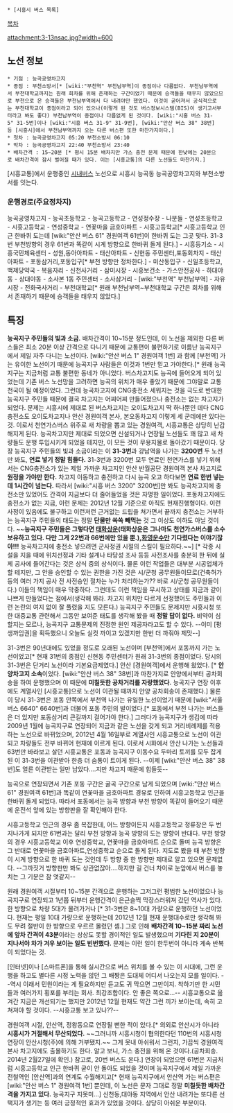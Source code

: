  * [시흥시 버스 목록]

[[목차]]

attachment:3-13nsac.jpg?width=600

== 노선 정보 ==
 * 기점 : 능곡공영차고지
 * 종점 : 부천소방서[* [wiki:"부천역" 부천남부역]이 종점이나 다름없다. 부천남부역에서 부천대학교까지는 원래 회차를 위해 존재하는 구간이었기 때문에 승객들을 태우지 않았으므로 부천으로 온 승객들은 부천남부역에서 다 내려야만 했었다. 이것이 굳어져서 공식적으로는 부천대학교이 종점이라고 되어 있으나(이렇게 된 것도 버스정보시스템(BIS)이 생기고서부터라고 봐도 좋다) 부천남부역이 종점이나 다름없게 된 것이다. [wiki:"시흥 버스 31-5" 31-5번]이나 [wiki:"시흥 버스 31-9" 31-9번], [wiki:"안산 버스 38" 38번]등 [시흥시]에서 부천남부역까지 오는 다른 버스편 또한 마찬가지이다.]
 * 첫차 : 능곡공영차고지 05:20 부천소방서 06:10
 * 막차 : 능곡공영차고지 22:40 부천소방서 23:40
 * 배차간격 : 15~20분 [* 평시 15분 배차지만 가스 충전 문제 때문에 한낮에는 20분으로 배차간격이 잠시 벌어질 때가 있다. 이는 [시흥교통]의 다른 노선들도 마찬가지.]


[시흥교통]에서 운행중인 [[시내버스]] 노선으로 시흥시 능곡동 능곡공영차고지와 부천소방서를 잇는다.

=== 운행경로(주요정차지) ===
능곡공영차고지 - 능곡초등학교 - 능곡고등학교 - 연성정수장 - 나분들 - 연성초등학교 - 시흥고등학교 - 연성중학교 - 연꽃마을 금호아파트 - 시흥고등학교[* 시흥고등학교 인근 한바퀴 도는데 [wiki:"안산 버스 61" 경원여객 61번]이 한바퀴 도는 그곳 맞다. 31-3번 부천방향의 경우 61번과 똑같이 시계 방향으로 한바퀴 돌게 된다.] - 시흥등기소 - 시흥국민체육센터 - 성원,동아아파트 - 태산아파트 - 신현동 주민센터,포동회차지 - 태산아파트 - 포동삼거리,포동입구[* 부천 방향만 정차한다.] - 미산동입구 - 신일초등학교,백제당약국 - 복음자리 - 신천사거리 - 삼미시장 - 시흥보건소 - 가스안전공사 - 하대야동 - 상대야동 - 소사본 1동 주민센터 - 소사삼거리 - [wiki:"부천역" 부천남부역] - 자유시장 - 전화국사거리 - 부천대학교[* 원래 부천남부역~부천대학교 구간은 회차를 위해서 존재하기 때문에 승객들을 태우지 않았다.]

== 특징 ==
'''능곡지구 주민들의 빛과 소금.'''
배차간격이 10~15분 정도인데, 이 노선을 제외한 다른 버스들은 최소 20분 이상 간격으로 다니기 때문에 교통편이 불편하기로 이름난 능곡지구에서 제일 자주 다니는 노선이다. [wiki:"안산 버스 1" 경원여객 1번] 과 함께 [부천역] 가는 유이한 노선이기 때문에 능곡지구 사람들은 이것과 1번만 믿고 가야한다.[* 원래 능곡지구는 지금처럼 교통 불편한 동네가 아니었다. 버스차고지도 능곡에 들어오게 되어 있었는데 기존 버스 노선망을 고려하면 능곡의 위치가 매우 좋았기 때문에 그야말로 교통 천국이 될 예정이었다. 그런데 능곡차고지에 CNG충전소 세워지는 것을 극도로 반대한 능곡지구 주민들 때문에 결국 차고지는 어찌어찌 만들어졌으나 충전소는 없는 차고지가 되었다. 문제는 시흥시에 제대로 된 버스차고지는 오이도차고지 딱 하나뿐인 데다 CNG충전소도 오이도차고지나 안산 경원여객 본사, 본오동차고지 이렇게 세 군데에만 있다는 것. 이로서 천연가스버스 위주로 새 차량을 뽑고 있는 경원여객, 시흥교통은 상당히 난감해지게 된다. 능곡차고지만 제대로 되었으면 신설되거나 연장될 노선들도 꽤 많고 새 차량들도 운행 투입시키게 되었을 테지만, 이 모든 것이 무용지물로 돌아갔기 때문이다. 당장 능곡지구 주민들의 빛과 소금이라는 이 '''31-3번'''과 강남역을 나가는 '''3200번''' 두 노선만 봐도, '''연료 넣기 정말 힘들다.''' 31-3번과 3200번 모두 연료인 천연가스를 넣기 위해서는 CNG충전소가 있는 제일 가까운 차고지인 안산 반월공단 경원여객 본사 차고지로 '''원정을 가야만 한다.''' 차고지 이동하고 충전하고 다시 능곡 오고 하다보면 '''연료 한번 넣는 데 1시간이 넘는다.''' 따라서 [wiki:"시흥 버스 3200" 3200번]만 봐도 능곡차고지에 충전소만 있었어도 간격이 지금보다 더 줄어들었을 것은 자명한 일이었다. 포동차고지에도 충전소가 없는 지금, 이런 문제는 2012년 12월 기준으로 아직도 현재진행형이다. 이런 사정이 있음에도 불구하고 이런저런 근거없는 드립을 쳐가면서 끝까지 충전소는 거부하는 능곡지구 주민들의 태도는 정말 '''단물만 쏙쏙 빼먹는''' 것 그 이상도 이하도 아닐 것이다. ~~'''능곡지구 주민들은 그렇다면 [[태화상운]](태화상운은 그나마도 천연가스버스를 소수 보유하고 있다. 다만 그게 22번과 66번에만 있을 뿐.),[[화영운수]]만 기다렸다는 이야기잖아!!!''' 능곡차고지에 충전소 넣으려면 군사정권 시절의 스킬이 필요하다.~~] [* 각종 시설을 지을 때에 위치선정과 기타 설계나 타당성 조사 등등 사전조사를 충분히 한 뒤에 실제 공사에 들어간다는 것은 상식 중의 상식이다. 물론 이런 작업들은 대부분 시공업체가 할 테지만, 그 안을 승인할 수 있는 권한을 가진 것은 시/군청 공무원들이므로(건축허가 등의 여러 가지 공사 전 사전승인 절차는 누가 처리하는가?? 바로 시/군청 공무원들이다.) 이들의 책임이 매우 막중하다. 그런데도 이런 책임을 무시하고 상태를 지금과 같이 나쁘게 만들었다는 점에서(생각해 봐라. 차고지 위치만 다르게 선정했어도 주민들과 이런 논란의 여지 없이 잘 풀렸을 지도 모른다.) 능곡지구 주민들도 문제지만 시흥시청 또한 대중교통 관련해서 그동안 보여준 태도를 생각해 봤을 때 '''정말 답이 없다.''' 비약이 심할지는 모르나, 능곡지구 교통문제의 진정한 원인 제공자라고도 할 수 있다. --이미 [평생까임권]을 획득했으니 오늘도 실컷 까이고 있겠지만 한번 더 까줘야 제맛--]

31-3번은 90년대에도 있었을 정도로 오래된 노선이며 [부천역]에서 포동까지 가는 노선이었고[* 현재 31번의 종점인 신현동 주민센터가 원래 31-3번의 종점이었다. 당시의 31-3번은 단거리 노선이라 기본요금제였다.] 안산 [경원여객]에서 운행해 왔었다. [* '''안양차고지 소속'''이었다. [wiki:"안산 버스 38" 38번]과 마찬가지로 안양에서부터 공차회송을 하여 운행했으며 이 때문에 '''미칠듯한 공차거리를 자랑했었다.''' 능곡지구 연장 이후에도 계열사인 [시흥교통]으로 노선이 이관될 때까지 안양 공차회송이 존재했다.] 물론 이 당시 31-3번은 포동 안쪽에서 부천역 나가는 유일한 노선이었기 때문에 [wiki:"서울 버스 6640" 6640번]과 더불어 포동 주민의 발이었다.[* 포동에서 부천 나가는 버스들은 더 있지만 포동삼거리 큰길까지 걸어가야 한다.] 그러다가 능곡지구가 생김에 따라 2009년 1월에 능곡지구로 연장되어 지금과 같은 노선을 갖게 되고 거리비례제를 적용하는 노선으로 바뀌었으며, 2012년 4월 16일부로 계열사인 시흥교통으로 노선이 이관되고 차량들도 전부 바뀌어 현재에 이르게 된다. 이로서 시화에서 안산 나가는 노선들과 63번만 바라보고 살던 시흥교통은 포동과 능곡지구 이동수요 두마리 토끼를 모두 잡게 된 이 31-3번을 이관받아 한층 더 숨통이 트이게 된다. --이제 [wiki:"안산 버스 38" 38번]도 얼른 이관받는 일만 남았다....지만 차고지 때문에 힘들듯--

능곡으로 연장되면서 기존 포동 구간은 굴곡 구간으로 남게 되었으며 [wiki:"안산 버스 61" 경원여객 61번]과 똑같이 연꽃마을 금호아파트 경유로 인하여 시흥고등학교 인근을 한바퀴 돌게 되었다. 따라서 포동에서는 능곡 방향과 부천 방향이 똑같이 들어오기 때문에 운전석 앞에 있는 방향판을 잘 확인해야 한다.

시흥고등학교 인근의 경우 좀 복잡한데, 어느 방향이든지 시흥고등학교 정류장은 두 번 지나가게 되지만 61번과는 달리 부천 방향과 능곡 방향의 도는 방향이 반대다. 
부천 방향의 경우 시흥고등학교 이후 연성중학교, 연꽃마을 금호아파트 순으로 돌며 능곡 방향은 그 반대로 연꽃마을 금호아파트,연성중학교 순으로 돌게 된다. 지도로 봤을 때 부천 방향이 시계 방향으로 한 바퀴 도는 것인데 두 방향 중 한 방향만 제대로 알고 있으면 문제없다. --그까짓거 방향판만 봐도 상관없잖아....하지만 길 건너 차이로 눈앞에서 버스를 놓치는 그 기분은 참 엿같지--

원래 경원여객 시절부터 10~15분 간격으로 운행하는 그저그런 평범한 노선이었으나 능곡지구로 연장되고 1년쯤 뒤부터 운행간격이 은근슬쩍 막장스러워져 갔던 역사가 있다. 한 방향으로 차량 5대가 몰려가거나 [* 31-3번은 8~10대 가량으로 운행하던 노선이었다. 현재는 평일 10대 가량으로 운행하는데 2012년 12월 현재 운행대수로만 생각해 봐도 무려 절반이 한 방향으로 우르르 몰렸던 셈.] 그로 인해 '''배차간격 10~15분 짜리 노선에 앞차 간격이 43분'''이라는 상상도 못할 경이적인 일도 발생했으며 '''기다린 지 20분이 지나서야 차가 겨우 보이는 일도 빈번했다.''' 문제는 이런 일이 한두번이 아니라 계속 반복이 되었다는 것.

[인터넷]이나 [스마트폰]을 통해 실시간으로 버스 위치를 볼 수 있는 이 시대에, 그런 운행을 하고도 별다른 시정 노력을 않던 그 배짱은 도대체 어디서 나오는지 모를 일이다. --역시 이래서 민원이라는 게 필요하지만 듣고도 귀 막으면 그만이지. 착하기만 한 시민들과 여러가지 횡포를 부리는 회사. 최강조합이다. 안 좋은 쪽으로...-- 시흥교통으로 옮겨간 지금은 개선되기는 했지만 2012년 12월 현재도 약간 그런 끼가 보이는데, 속히 고쳐져야 할 것이다. --시흥교통 보고 있나??--

경원여객 시절, 안산역, 정왕동으로 연장될 뻔한 적이 있다.[* 의외로 안산시가 아니라 '''시흥시가 거절해서 무산되었다.''' ~~그러니까 시흥시청이 협의한다던 110번의 시흥시청 연장이 안산시청(주)에 의해 거부됐지.~~ 그게 못내 아쉬워서 그런지, 가끔씩 경원여객 본사 차고지에도 출몰하기도 한다. 알고 보니, 가스 충전을 위해 온 것이다.(공차회송. 2014년 2월27일에 확인.) 참고로, 20번 버스도 온다.] 연장이 되었으면 61번은 지금처럼 시흥고등학교 인근 한바퀴 굳이 안 돌아도 되었을 것이며 능곡지구에서 제일 가까운 전철역인 [안산역]과의 연계도 수월해지고[* 현재 능곡지구에서 안산역 가는 버스편은 [wiki:"안산 버스 1" 경원여객 1번] 뿐인데, 이 노선은 문자 그대로 정말 '''미칠듯한 배차간격을 가지고 있다.''' 능곡지구 지못미...] 신천동,대야동 지역에서 안산 내려가는 또다른 선택지가 생기는 등 여러 긍정적인 효과가 있었을 것이다. 상당히 아쉬운 부분이다.
